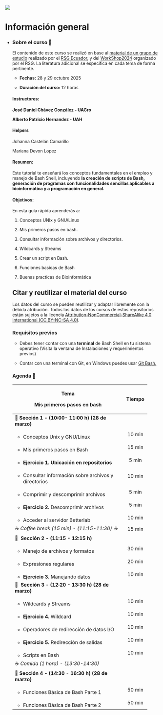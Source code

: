 ::: {layout-ncol="2"}
![](images/cropped-LogoRSG-MX.jpg)
:::

# Información general {.unnumbered}

-   ::: {.panel-tabset group="globalInfo"}
    ### Sobre el curso 📌

    El contenido de este curso se realizó en base al [material de un grupo de estudio](https://github.com/RSG-Ecuador/Grupo-De-Estudio-Linux-Bash) realizado por el [RSG Ecuador](https://rsg-ecuador.github.io/unix.bioinfo.rsgecuador/README.html), y del [WorkShop2024](https://iscb-rsg-mexico.github.io/Workshop_Bash2024/) organizado por el RSG. La literatura adicional se especifica en cada tema de forma pertinente.

    -   **Fechas:** 28 y 29 octubre 2025

    -   **Duración del curso:** 12 horas

    #### **Instructores:**

    **José Daniel Chávez González - UAGro**

    **Alberto Patricio Hernandez - UAH**

    #### Helpers

    Johanna Castelán Camarillo

    Mariana Devon Lopez

    #### **Resumen:**

    Este tutorial te enseñará los conceptos fundamentales en el empleo y manejo de Bash Shell, incluyendo **la creación de scripts de Bash, generación de programas con funcionalidades sencillas aplicables a bioinformática y a programación en general.**

    #### **Objetivos:**

    En esta guía rápida aprenderás a:

    1.  Conceptos UNIx y GNU/Linux

    2.  Mis primeros pasos en bash.

    3.  Consultar información sobre archivos y directorios.

    4.  Wildcards y Streams

    5.  Crear un script en Bash.

    6.  Funciones basicas de Bash

    7.  Buenas practicas de Bioinformática

    ## Citar y reutilizar el material del curso

    Los datos del curso se pueden reutilizar y adaptar libremente con la debida atribución. Todos los datos de los cursos de estos repositorios están sujetos a la licencia [Attribution-NonCommercial-ShareAlike 4.0 International (CC BY-NC-SA 4.0)](https://creativecommons.org/licenses/by-nc-sa/4.0/).

    ### Requisitos previos

    -   Debes tener contar con una **terminal** de Bash Shell en tu sistema operativo (Visita la ventana de Instalaciones y requerimientos previos)

    -   Contar con una terminal con Git, en Windows puedes usar [Git Bash.](https://miguel-mx.github.io/2024-01-24-ccm-unam-swc/)

    ### Agenda 📆 {#agenda}

    +--------------------------------------------------------+--------+
    | Tema                                                   | Tiempo |
    |                                                        |        |
    | **Mis primeros pasos en bash**                         |        |
    +========================================================+:======:+
    | 🔷 **Sección** **1 - (10:00- 11:00 h) (28 de marzo)**  |        |
    +--------------------------------------------------------+--------+
    | -   Conceptos Unix y GNU/Linux                         | 10 min |
    +--------------------------------------------------------+--------+
    | -   Mis primeros pasos en Bash                         | 15 min |
    +--------------------------------------------------------+--------+
    | -   **Ejercicio 1. Ubicación en repositorios**         | 5 min  |
    +--------------------------------------------------------+--------+
    | -   Consultar información sobre archivos y directorios | 10 min |
    +--------------------------------------------------------+--------+
    | -   Comprimir y descomprimir archivos                  | 5 min  |
    +--------------------------------------------------------+--------+
    | -   **Ejercicio 2.** Descomprimir archivos             | 5 min  |
    +--------------------------------------------------------+--------+
    | -   Acceder al servidor Betterlab                      | 10 min |
    +--------------------------------------------------------+--------+
    | ☕ *Coffee break (15 min) - (11:15-11:30) ☕*          | 15 min |
    +--------------------------------------------------------+--------+
    | 🔷  **Sección** **2 - (11:15 - 12:15 h)**              |        |
    +--------------------------------------------------------+--------+
    | -   Manejo de archivos y formatos                      | 30 min |
    +--------------------------------------------------------+--------+
    | -   Expresiones regulares                              | 20 min |
    +--------------------------------------------------------+--------+
    | -   **Ejercicio 3.** Manejando datos                   | 10 min |
    +--------------------------------------------------------+--------+
    | 🔷  **Sección 3 - (12:20 - 13:30 h) (28 de marzo)**    |        |
    +--------------------------------------------------------+--------+
    | -   Wildcards y Streams                                | 10 min |
    +--------------------------------------------------------+--------+
    | -   **Ejercicio 4.** Wildcard                          | 10 min |
    +--------------------------------------------------------+--------+
    | -   Operadores de redirección de datos I/O             | 10 min |
    +--------------------------------------------------------+--------+
    | -   **Ejercicio 5.** Redirección de salidas            | 10 min |
    +--------------------------------------------------------+--------+
    | -   Scripts en Bash                                    | 10 min |
    +--------------------------------------------------------+--------+
    | ☕ *Comida (1 hora) - (13:30-14:30)*                   |        |
    +--------------------------------------------------------+--------+
    | 🔷 **Sección 4 - (14:30 - 16:30 h) (28 de marzo)**     |        |
    +--------------------------------------------------------+--------+
    | -   Funciones Básica de Bash Parte 1                   | 50 min |
    +--------------------------------------------------------+--------+
    | -   Funciones Básica de Bash Parte 2                   | 50 min |
    +--------------------------------------------------------+--------+
    :::
